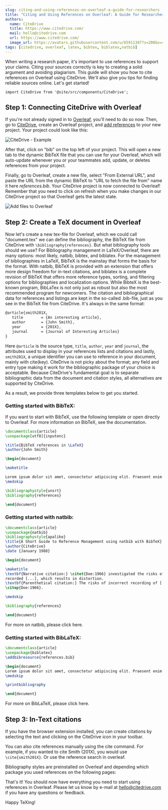 ```yaml
---
slug: citing-and-using-references-on-overleaf-a-guide-for-researchers
title: "Citing and Using References on Overleaf: A Guide for Researchers"
authors:
  name: CiteDrive
  title: https://www.citedrive.com/
  mail: hello@citedrive.com
  url: https://www.citedrive.com/
  image_url: https://avatars.githubusercontent.com/u/65911387?s=200&v=4
tags: [citedrive, overleaf, latex, bibtex, biblatex,natbib]
---
```


When writing a research paper, it's important to use references to support your claims. Citing your sources correctly is key to creating a solid argument and avoiding plagiarism. This guide will show you how to cite references on Overleaf using CiteDrive. We'll also give you tips for finding reliable sources online. Let's get started!


```mdx-code-block
import CiteDrive from '@site/src/components/CiteDrive';
```
<CiteDrive />

## Step 1: Connecting CiteDrive with Overleaf

If you're not already signed in to [Overleaf](https://www.overleaf.com/), you'll need to do so now. Then, go to [CiteDrive](https://www.citedrive.com/), create an Overleaf project, and [add references](https://citedrive.medium.com/adding-bibliographic-references-to-overleaf-with-citedrive-325f131e3ca2) to your new project. Your project could look like this:

![CiteDrive - Example](@site/static/img/tutorial/citedrive_project_example.png)

After that, click on "bib" on the top left of your project. This will open a new tab to the dynamic BibTeX file that you can use for your Overleaf, which will auto-update whenever you or your teammates add, update, or deletes references from your project.



Finally, go to Overleaf, create a new file, select "From External URL", and paste the URL from the dynamic BibTeX to "URL to fetch the file from" name it here *references.bib*.
Your CiteDrive project is now connected to Overleaf! Remember that you need to click on refresh when you make changes in our CiteDrive project so that Overleaf gets the latest state.

![Add files to Overleaf](@site/static/img/tutorial/export_bib_to_overleaf.png)

## Step 2: Create a TeX document in Overleaf

Now let's create a new tex-file for Overleaf, which we could call "document.tex" we can define the bibliography, the BibTeX file from CiteDrive with `\bibliography{references}`. But what bibliography tools should we use? For Bibliography management in LaTeX/Overleaf, there are many options: most likely, natbib, bibtex, and biblatex. For the management of bibliographies in LaTeX, BibTeX is the mainstay that forms the basis for the format. With natbib, BibTeX is provided with an extension that offers more design freedom for in-text citations, and biblatex is a complete revision of BibTeX that offers more reference types, sorting, and filtering options for bibliographies and localization options. While BibteX is the best-known program, BibLaTex is not only just as robust but also the most recommended program for newcomers. The citation and bibliographical data for references and listings are kept in the so-called .bib-file, just as you see in the BibTeX file from CiteDrive. It's always in the same format:

 ```latex
 @article{smith201X,
 	title        = {An interesting article},
 	author       = {John Smith},
 	year         = {201X},
 	journal      = {Journal of Interesting Articles}
 }
 ```

 Here `@article` is the source type, `title`, `author`, `year` and `journal`, the attributes used to display in your references lists and citations and lastly, `smith201X`, a unique identifier you can use to reference in your document, mainly with cite(key). CiteDrive is not picky about the format; any field and entry type making it work for the bibliographic package of your choice is acceptable. Because CiteDrive's fundamental goal is to separate bibliographic data from the document and citation styles, all alternatives are supported by CiteDrive.


 As a result, we provide three templates below to get you started.

 ### Getting started with BibTeX:

 If you want to start with BibTeX, use the following template or open directly to Overleaf. For more information on BibTeX, see the documentation.

 ```latex title="document.tex"
 \documentclass{article}
 \usepackage[utf8]{inputenc}

 \title{BibTeX references in \LaTeX}
 \author{John Smith}

 \begin{document}

 \maketitle

 Lorem ipsum dolor sit amet, consectetur adipiscing elit. Praesent enim urna, dapibus et bibendum vel, consectetur et turpis. Cras a molestie nulla. \cite{Hemingway1952}
 \medskip

 \bibliographystyle{unsrt}
 \bibliography{references}

 \end{document}
 ```


 ### Getting started with natbib:

 ```latex
 \documentclass{article}
 \usepackage{natbib}
 \bibliographystyle{apalike}
 \title{A Short Guide to Reference Management using natbib with BibTeX}
 \author{CiteDrive}
 \date {January 1988}

 \begin{document}

 \maketitle
 \textbf{Narrative citation:} \citet{Doe:1966} investigated the risks of incorrectly \\
 recorded [...], which results in distortion.
 \textbf{Parenthetical citation:} The risks of incorrect recording of [...] could lead to distortion
 \citep{Doe:1966}.

 \medskip

 \bibliography{references}

 \end{document}

 ```





 For more on natbib, please click here.

 ### Getting started with BibLaTeX:​

 ```latex
 \documentclass{article}
 \usepackage{biblatex}
 \addbibresource{references.bib}

 \begin{document}
 Lorem ipsum dolor sit amet, consectetur adipiscing elit. Praesent enim urna, dapibus et bibendum vel, consectetur et turpis. Cras a molestie nulla. \cite{Hemingway1952}
 \medskip

 \printbibliography

 \end{document}
 ```



 For more on BibLaTeX, please click here.



 ## Step 3: In-Text citations



 If you have the browser extension installed, you can create citations by selecting the text and clicking on the CiteDrive icon in your toolbar.



 You can also cite references manually using the cite command. For example, if you wanted to cite Smith (201X), you would use `\cite{smith201X}`. Or use the reference search in overleaf.



 Bibliography styles are preinstalled on Overleaf and depending which package you used references on the following pages:



 That's it! You should now have everything you need to start using references in Overleaf. Please let us know by e-mail at hello@citedrive.com  if you have any questions or feedback.



 Happy TeXing!
